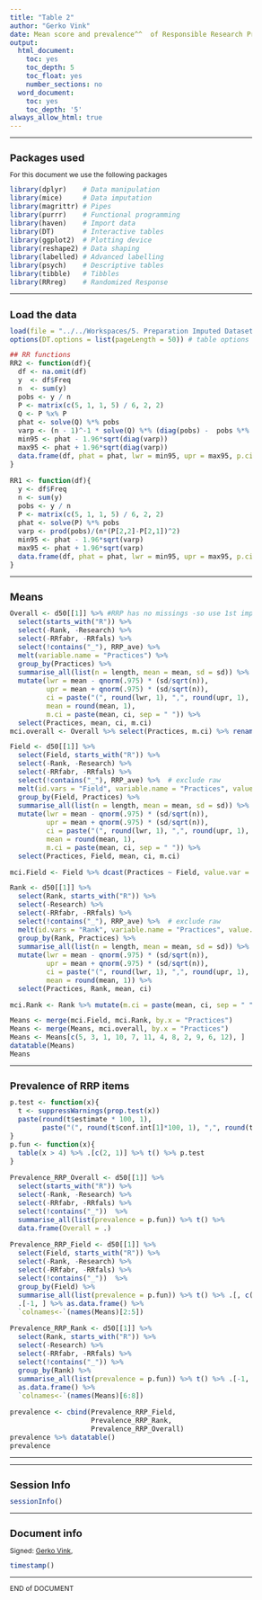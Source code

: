```yaml
---
title: "Table 2"
author: "Gerko Vink"
date: Mean score and prevalence^^  of Responsible Research Practices (RRP), Falsification, and Fabrication stratified by Disciplinary Field and Academic Rank
output:
  html_document:
    toc: yes
    toc_depth: 5
    toc_float: yes
    number_sections: no
  word_document:
    toc: yes
    toc_depth: '5'
always_allow_html: true
---
```


<style type="text/css">
  
body{ /* Normal  */
  font-size: 12px;
  }
td {  /* Table  */
  font-size: 12px;
}
h1.title {
  font-size: 18px;
  color: DarkBlue;
}
h1 { /* Header 1 */
  font-size: 18px;
}
h2 { /* Header 2 */
  font-size: 18px;
}
h3 { /* Header 3 */
  font-size: 18px;
}
code.r{ /* Code block */
  font-size: 12px;
}
pre { /* Code block - determines code spacing between lines */
  font-size: 14px;
}
</style>


---

# Packages used
For this document we use the following packages
```r
library(dplyr)    # Data manipulation
library(mice)     # Data imputation
library(magrittr) # Pipes
library(purrr)    # Functional programming
library(haven)    # Import data
library(DT)       # Interactive tables
library(ggplot2)  # Plotting device
library(reshape2) # Data shaping
library(labelled) # Advanced labelling
library(psych)    # Descriptive tables
library(tibble)   # Tibbles
library(RRreg)    # Randomized Response
```

---

# Load the data
```r
load(file = "../../Workspaces/5. Preparation Imputed Datasets.Rdata")
options(DT.options = list(pageLength = 50)) # table options
```

```r
## RR functions
RR2 <- function(df){
  df <- na.omit(df)
  y  <- df$Freq
  n  <- sum(y)
  pobs <- y / n
  P <- matrix(c(5, 1, 1, 5) / 6, 2, 2)
  Q <- P %x% P
  phat <- solve(Q) %*% pobs
  varp <- (n - 1)^-1 * solve(Q) %*% (diag(pobs) -  pobs %*% t(pobs)) %*% t(solve(Q))
  min95 <- phat - 1.96*sqrt(diag(varp))
  max95 <- phat + 1.96*sqrt(diag(varp))
  data.frame(df, phat = phat, lwr = min95, upr = max95, p.ci = paste(round(phat, 3), paste("(", round(min95, 3), ",", round(max95, 3), ")", sep = "")))
}

RR1 <- function(df){
  y <- df$Freq
  n <- sum(y)
  pobs <- y / n
  P <- matrix(c(5, 1, 1, 5) / 6, 2, 2)
  phat <- solve(P) %*% pobs
  varp <- prod(pobs)/(n*(P[2,2]-P[2,1])^2)
  min95 <- phat - 1.96*sqrt(varp)
  max95 <- phat + 1.96*sqrt(varp)
  data.frame(df, phat = phat, lwr = min95, upr = max95, p.ci = paste(round(phat, 3), paste("(", round(min95, 3), ",", round(max95, 3), ")", sep = "")))
}
```

---

# Means
```r
Overall <- d50[[1]] %>% #RRP has no missings -so use 1st imputed set
  select(starts_with("R")) %>% 
  select(-Rank, -Research) %>% 
  select(-RRfabr, -RRfals) %>% 
  select(!contains("_"), RRP_ave) %>% 
  melt(variable.name = "Practices") %>% 
  group_by(Practices) %>% 
  summarise_all(list(n = length, mean = mean, sd = sd)) %>% 
  mutate(lwr = mean - qnorm(.975) * (sd/sqrt(n)),
         upr = mean + qnorm(.975) * (sd/sqrt(n)),
         ci = paste("(", round(lwr, 1), ",", round(upr, 1), ")", sep = ""),
         mean = round(mean, 1),
         m.ci = paste(mean, ci, sep = " ")) %>% 
  select(Practices, mean, ci, m.ci) 
mci.overall <- Overall %>% select(Practices, m.ci) %>% rename(Overall = m.ci)
```
```r
Field <- d50[[1]] %>% 
  select(Field, starts_with("R")) %>% 
  select(-Rank, -Research) %>% 
  select(-RRfabr, -RRfals) %>% 
  select(!contains("_"), RRP_ave) %>%  # exclude raw
  melt(id.vars = "Field", variable.name = "Practices", value.name = "Response") %>% 
  group_by(Field, Practices) %>% 
  summarise_all(list(n = length, mean = mean, sd = sd)) %>% 
  mutate(lwr = mean - qnorm(.975) * (sd/sqrt(n)),
         upr = mean + qnorm(.975) * (sd/sqrt(n)),
         ci = paste("(", round(lwr, 1), ",", round(upr, 1), ")", sep = ""),
         mean = round(mean, 1),
         m.ci = paste(mean, ci, sep = " ")) %>% 
  select(Practices, Field, mean, ci, m.ci) 

mci.Field <- Field %>% dcast(Practices ~ Field, value.var = "m.ci") %>% .[, c(1, 5, 2, 4, 3)]
```

```r
Rank <- d50[[1]] %>% 
  select(Rank, starts_with("R")) %>% 
  select(-Research) %>% 
  select(-RRfabr, -RRfals) %>% 
  select(!contains("_"), RRP_ave) %>%  # exclude raw
  melt(id.vars = "Rank", variable.name = "Practices", value.name = "Response") %>% 
  group_by(Rank, Practices) %>% 
  summarise_all(list(n = length, mean = mean, sd = sd)) %>% 
  mutate(lwr = mean - qnorm(.975) * (sd/sqrt(n)),
         upr = mean + qnorm(.975) * (sd/sqrt(n)),
         ci = paste("(", round(lwr, 1), ",", round(upr, 1), ")", sep = ""),
         mean = round(mean, 1)) %>% 
  select(Practices, Rank, mean, ci) 

mci.Rank <- Rank %>% mutate(m.ci = paste(mean, ci, sep = " ")) %>% dcast(Practices ~ Rank, value.var = "m.ci")
```

```r
Means <- merge(mci.Field, mci.Rank, by.x = "Practices")
Means <- merge(Means, mci.overall, by.x = "Practices")
Means <- Means[c(5, 3, 1, 10, 7, 11, 4, 8, 2, 9, 6, 12), ]
datatable(Means)
Means
```

---

# Prevalence of RRP items
```r
p.test <- function(x){
  t <- suppressWarnings(prop.test(x))
  paste(round(t$estimate * 100, 1),
        paste("(", round(t$conf.int[1]*100, 1), ",", round(t$conf.int[2]*100, 1), ")", sep = ""))
}
p.fun <- function(x){
  table(x > 4) %>% .[c(2, 1)] %>% t() %>% p.test
}

Prevalence_RRP_Overall <- d50[[1]] %>% 
  select(starts_with("R")) %>% 
  select(-Rank, -Research) %>% 
  select(-RRfabr, -RRfals) %>% 
  select(!contains("_"))  %>%
  summarise_all(list(prevalence = p.fun)) %>% t() %>% 
  data.frame(Overall = .)

Prevalence_RRP_Field <- d50[[1]] %>% 
  select(Field, starts_with("R")) %>% 
  select(-Rank, -Research) %>% 
  select(-RRfabr, -RRfals) %>% 
  select(!contains("_"))  %>%
  group_by(Field) %>% 
  summarise_all(list(prevalence = p.fun)) %>% t() %>% .[, c(4, 1, 3, 2)] %>% 
  .[-1, ] %>% as.data.frame() %>% 
  `colnames<-`(names(Means)[2:5])

Prevalence_RRP_Rank <- d50[[1]] %>% 
  select(Rank, starts_with("R")) %>% 
  select(-Research) %>% 
  select(-RRfabr, -RRfals) %>% 
  select(!contains("_")) %>%
  group_by(Rank) %>% 
  summarise_all(list(prevalence = p.fun)) %>% t() %>% .[-1, ] %>% 
  as.data.frame() %>% 
  `colnames<-`(names(Means)[6:8])

prevalence <- cbind(Prevalence_RRP_Field, 
                    Prevalence_RRP_Rank, 
                    Prevalence_RRP_Overall)
prevalence %>% datatable()
prevalence
```

---

<!-- # Prevalence of any RRP and Randomized Response -->
<!-- ```{r echo = FALSE} -->
<!-- RRP1_overall <- d50[[1]] %$% #RRP has no missings -so use 1st imputed set -->
<!--   table(1 - RRP_1)  %>% p.test -->
<!-- Fals_overall <- d50[[1]] %$%  -->
<!--   table(RRfals) %>%  -->
<!--   melt(value.name = "Freq") %>%  -->
<!--   RR1() %>%  .$p.ci %>% .[2] -->
<!-- Fabr_overall <- d50[[1]] %$%  -->
<!--   table(RRfabr) %>%  -->
<!--   melt(value.name = "Freq") %>%  -->
<!--   RR1() %>%  .$p.ci %>% .[2] -->
<!-- FF_overall <- d50[[1]] %$%  -->
<!--   table(RRfals, RRfabr) %>%  -->
<!--   melt(value.name = "Freq") %>%  -->
<!--   RR2() %>% .$phat %>% .[2:4] %>% sum  -->

<!-- prev.overall <- data.frame(Overall = c(RRP1_overall, Fals_overall, Fabr_overall, round(FF_overall, 3))) -->
<!-- ``` -->
<!-- ```{r echo=FALSE} -->
<!-- RRP1_Field <- d50[[1]] %>%  -->
<!--   select(Field, RRP_1) %>%  -->
<!--   group_by(Field) %>%  -->
<!--   group_map(~ sapply(., table, simplify = TRUE)) %>%  -->
<!--   map(~.x %>% .[c(2, 1)] %>% t() %>% p.test) %>%  -->
<!--   do.call(rbind, .) %>% t() %>% as.data.frame() %>%  -->
<!--   mutate(Indicator = "ANY_RRP") %>%  -->
<!--   .[, c(5, 4, 1, 3, 2)] #reorder, cf. table -->
<!-- Fals_Field <- d50[[1]] %>%  -->
<!--   group_by(Field) %>%  -->
<!--   group_map(~.x %$%  -->
<!--               table(RRfals) %>%  -->
<!--               melt(value.name = "Freq")) %>%  -->
<!--               map(~.x %>% RR1() %>%  .$p.ci %>% .[2]) %>%  -->
<!--    do.call(rbind, .) %>% t() %>% as.data.frame() %>%  -->
<!--   mutate(Indicator = "Falsification") %>%  -->
<!--   .[, c(5, 4, 1, 3, 2)] #reorder, cf. table -->
<!-- Fabr_Field <- d50[[1]] %>%  -->
<!--   group_by(Field) %>%  -->
<!--   group_map(~.x %$%  -->
<!--               table(RRfabr) %>%  -->
<!--               melt(value.name = "Freq")) %>%  -->
<!--               map(~.x %>% RR1() %>%  .$p.ci %>% .[2]) %>%  -->
<!--    do.call(rbind, .) %>% t() %>% as.data.frame() %>%  -->
<!--   mutate(Indicator = "Fabrication") %>%  -->
<!--   .[, c(5, 4, 1, 3, 2)] #reorder, cf. table -->
<!-- FF_Field <- d50[[1]] %>%  -->
<!--   group_by(Field) %>%  -->
<!--   group_map(~.x %$%  -->
<!--               table(RRfals, RRfabr) %>%  -->
<!--               melt(value.name = "Freq")) %>%  -->
<!--               map(~.x %>% RR2() %>%  .$phat %>% .[2:4] %>% sum) %>%  -->
<!--    do.call(rbind, .) %>% t() %>% as.data.frame() %>%  -->
<!--   mutate(Indicator = "FF") %>%  -->
<!--   .[, c(5, 4, 1, 3, 2)] #reorder, cf. table -->

<!-- prev.Field <- rbind(RRP1_Field, Fals_Field, Fabr_Field, FF_Field) -->
<!-- colnames(prev.Field)[2:5] <- names(Means)[2:5] -->
<!-- ``` -->
<!-- ```{r echo=FALSE} -->
<!-- RRP1_Rank <- d50[[1]] %>%  -->
<!--   select(Rank, RRP_1) %>%  -->
<!--   group_by(Rank) %>%  -->
<!--   group_map(~ sapply(., table, simplify = TRUE)) %>%  -->
<!--   map(~.x %>% .[c(2, 1)] %>% t() %>% p.test) %>%  -->
<!--   do.call(rbind, .) %>% t() %>% as.data.frame() %>%  -->
<!--   mutate(Indicator = "ANY_RRP")  -->
<!-- Fals_Rank <- d50[[1]] %>%  -->
<!--   group_by(Rank) %>%  -->
<!--   group_map(~.x %$%  -->
<!--               table(RRfals) %>%  -->
<!--               melt(value.name = "Freq")) %>%  -->
<!--               map(~.x %>% RR1() %>%  .$p.ci %>% .[2]) %>%  -->
<!--    do.call(rbind, .) %>% t() %>% as.data.frame() %>%  -->
<!--   mutate(Indicator = "Falsification")  -->
<!-- Fabr_Rank <- d50[[1]] %>%  -->
<!--   group_by(Rank) %>%  -->
<!--   group_map(~.x %$%  -->
<!--               table(RRfabr) %>%  -->
<!--               melt(value.name = "Freq")) %>%  -->
<!--               map(~.x %>% RR1() %>%  .$p.ci %>% .[2]) %>%  -->
<!--    do.call(rbind, .) %>% t() %>% as.data.frame() %>%  -->
<!--   mutate(Indicator = "Fabrication")  -->
<!-- FF_Rank <- d50[[1]] %>%  -->
<!--   group_by(Rank) %>%  -->
<!--   group_map(~.x %$%  -->
<!--               table(RRfals, RRfabr) %>%  -->
<!--               melt(value.name = "Freq")) %>%  -->
<!--               map(~.x %>% RR2() %>%  .$phat %>% .[2:4] %>% sum) %>%  -->
<!--    do.call(rbind, .) %>% t() %>% as.data.frame() %>% round(3) %>%  -->
<!--   mutate(Indicator = "FF")  -->

<!-- prev.Rank <- rbind(RRP1_Rank, Fals_Rank, Fabr_Rank, FF_Rank)[, c(4, 1, 2, 3)] -->
<!-- colnames(prev.Rank)[2:4] <- names(Means)[6:8] -->
<!-- ``` -->

<!-- ```{r} -->
<!-- prevalence <- merge(prev.Field, prev.Rank, by.x = "Indicator") -->
<!-- cbind(prevalence, prev.overall) %>%  -->
<!--   datatable() -->
<!-- cbind(prevalence, prev.overall) -->
<!-- ``` -->

---

# Session Info
```r
sessionInfo()
```

---

# Document info
Signed: 
[Gerko Vink](https://www.gerkovink.com), 

```r
timestamp()
```

---

END of DOCUMENT